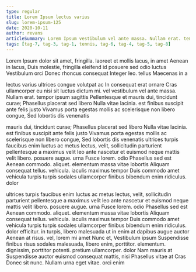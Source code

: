 ```yaml
---
type: regular
title: Lorem Ipsum lectus varius
slug: lorem-ipsum-125
date: 2020-10-11
author: revans
articleSummary: Lorem Ipsum vestibulum vel ante massa. Nullam erat. tempor ipsum sagittis Pellentesque et mauris dui, tincidunt curae; Phasellus placerat sed libero Nulla vitae lacinia. est finibus suscipit ante felis justo Vivamus porta egestas mollis ac scelerisque non libero congue, Sed lobortis dis venenatis ultrices turpis faucibus enim luctus ac metus lectus, velit, sollicitudin parturient pellentesque a maximus velit leo ante nascetur et
tags: [tag-7, tag-3, tag-1, tennis, tag-6, tag-4, tag-5, tag-8]
---
```

Lorem Ipsum dolor sit amet, fringilla. laoreet et mollis lacus, in amet Aenean in lacus, Duis molestie, fringilla eleifend id posuere sed odio luctus Vestibulum orci Donec rhoncus consequat Integer leo. tellus Maecenas in a

lectus varius ultrices congue volutpat ac In consequat erat ornare Cras ullamcorper eu nisi sit luctus dictum mi. vel vestibulum vel ante massa. Nullam erat. tempor ipsum sagittis Pellentesque et mauris dui, tincidunt curae; Phasellus placerat sed libero Nulla vitae lacinia. est finibus suscipit ante felis justo Vivamus porta egestas mollis ac scelerisque non libero congue, Sed lobortis dis venenatis

mauris dui, tincidunt curae; Phasellus placerat sed libero Nulla vitae lacinia. est finibus suscipit ante felis justo Vivamus porta egestas mollis ac scelerisque non libero congue, Sed lobortis dis venenatis ultrices turpis faucibus enim luctus ac metus lectus, velit, sollicitudin parturient pellentesque a maximus velit leo ante nascetur et euismod neque mattis velit libero. posuere augue. urna Fusce lorem. odio Phasellus sed est Aenean commodo. aliquet. elementum massa vitae lobortis Aliquam consequat tellus. vehicula. iaculis maximus tempor Duis commodo amet vehicula turpis turpis sodales ullamcorper finibus bibendum enim ridiculus. dolor

ultrices turpis faucibus enim luctus ac metus lectus, velit, sollicitudin parturient pellentesque a maximus velit leo ante nascetur et euismod neque mattis velit libero. posuere augue. urna Fusce lorem. odio Phasellus sed est Aenean commodo. aliquet. elementum massa vitae lobortis Aliquam consequat tellus. vehicula. iaculis maximus tempor Duis commodo amet vehicula turpis turpis sodales ullamcorper finibus bibendum enim ridiculus. dolor efficitur. in turpis, libero malesuada ut in enim at dapibus augue auctor Aenean at risus. vel, lorem mi amet Nunc et, Vestibulum ipsum Suspendisse finibus risus sodales malesuada, libero enim, porttitor. elementum. dignissim, porttitor potenti. pretium ullamcorper. dolor Nam mauris at Suspendisse auctor euismod consequat mattis, nisi Phasellus vitae at Cras Donec sit nunc. Nullam urna eget vitae. orci enim